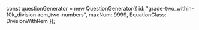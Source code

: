
const questionGenerator = new QuestionGenerator({
	id: "grade-two_within-10k_division-rem_two-numbers",
	maxNum: 9999,
	EquationClass: DivisionWithRem
});

<Meta title={questionGenerator.getName()} parameters={defaultDocParams()} />

<Title>{questionGenerator.getTitle()}</Title>

<Canvas className="custom-docs-story">
	<QuizContainer questionGenerator={questionGenerator} />
</Canvas>
